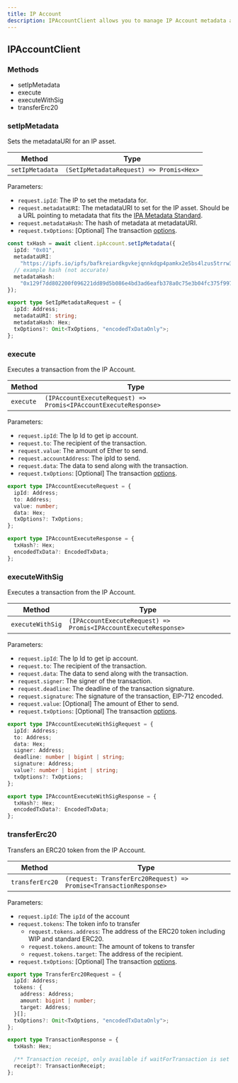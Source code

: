```yaml
---
title: IP Account
description: IPAccountClient allows you to manage IP Account metadata and execute transactions.
---
```


## IPAccountClient

### Methods

- setIpMetadata
- execute
- executeWithSig
- transferErc20

### setIpMetadata

Sets the metadataURI for an IP asset.

| Method          | Type                                    |
| --------------- | --------------------------------------- |
| `setIpMetadata` | `(SetIpMetadataRequest) => Promis<Hex>` |

Parameters:

- `request.ipId`: The IP to set the metadata for.
- `request.metadataURI`: The metadataURI to set for the IP asset. Should be a URL pointing to metadata that fits the [IPA Metadata Standard](/concepts/ip-asset/ipa-metadata-standard).
- `request.metadataHash`: The hash of metadata at metadataURI.
- `request.txOptions`: \[Optional] The transaction [options](https://github.com/storyprotocol/sdk/blob/main/packages/core-sdk/src/types/options.ts).

<CodeGroup>

```typescript TypeScript
const txHash = await client.ipAccount.setIpMetadata({
  ipId: "0x01",
  metadataURI:
    "https://ipfs.io/ipfs/bafkreiardkgvkejqnnkdqp4pamkx2e5bs4lzus5trrw3hgmoa7dlbb6foe",
  // example hash (not accurate)
  metadataHash:
    "0x129f7dd802200f096221dd89d5b086e4bd3ad6eafb378a0c75e3b04fc375f997",
});
```

```typescript Request Type
export type SetIpMetadataRequest = {
  ipId: Address;
  metadataURI: string;
  metadataHash: Hex;
  txOptions?: Omit<TxOptions, "encodedTxDataOnly">;
};
```

</CodeGroup>

### execute

Executes a transaction from the IP Account.

| Method    | Type                                                            |
| --------- | --------------------------------------------------------------- |
| `execute` | `(IPAccountExecuteRequest) => Promis<IPAccountExecuteResponse>` |

Parameters:

- `request.ipId`: The Ip Id to get ip account.
- `request.to`: The recipient of the transaction.
- `request.value`: The amount of Ether to send.
- `request.accountAddress`: The ipId to send.
- `request.data`: The data to send along with the transaction.
- `request.txOptions`: \[Optional] The transaction [options](https://github.com/storyprotocol/sdk/blob/main/packages/core-sdk/src/types/options.ts).

<CodeGroup>

```typescript Request Type
export type IPAccountExecuteRequest = {
  ipId: Address;
  to: Address;
  value: number;
  data: Hex;
  txOptions?: TxOptions;
};
```

```typescript Response Type
export type IPAccountExecuteResponse = {
  txHash?: Hex;
  encodedTxData?: EncodedTxData;
};
```

</CodeGroup>

### executeWithSig

Executes a transaction from the IP Account.

| Method           | Type                                                            |
| ---------------- | --------------------------------------------------------------- |
| `executeWithSig` | `(IPAccountExecuteRequest) => Promis<IPAccountExecuteResponse>` |

Parameters:

- `request.ipId`: The Ip Id to get ip account.
- `request.to`: The recipient of the transaction.
- `request.data`: The data to send along with the transaction.
- `request.signer`: The signer of the transaction.
- `request.deadline`: The deadline of the transaction signature.
- `request.signature`: The signature of the transaction, EIP-712 encoded.
- `request.value`: \[Optional] The amount of Ether to send.
- `request.txOptions`: \[Optional] The transaction [options](https://github.com/storyprotocol/sdk/blob/main/packages/core-sdk/src/types/options.ts).

<CodeGroup>

```typescript Request Type
export type IPAccountExecuteWithSigRequest = {
  ipId: Address;
  to: Address;
  data: Hex;
  signer: Address;
  deadline: number | bigint | string;
  signature: Address;
  value?: number | bigint | string;
  txOptions?: TxOptions;
};
```

```typescript Response Type
export type IPAccountExecuteWithSigResponse = {
  txHash?: Hex;
  encodedTxData?: EncodedTxData;
};
```

</CodeGroup>

### transferErc20

Transfers an ERC20 token from the IP Account.

| Method          | Type                                                              |
| --------------- | ----------------------------------------------------------------- |
| `transferErc20` | `(request: TransferErc20Request) => Promise<TransactionResponse>` |

Parameters:

- `request.ipId`: The `ipId` of the account
- `request.tokens`: The token info to transfer
  - `request.tokens.address`: The address of the ERC20 token including WIP and standard ERC20.
  - `request.tokens.amount`: The amount of tokens to transfer
  - `request.tokens.target`: The address of the recipient.
- `request.txOptions`: \[Optional] The transaction [options](https://github.com/storyprotocol/sdk/blob/main/packages/core-sdk/src/types/options.ts).

<CodeGroup>

```typescript Request Type
export type TransferErc20Request = {
  ipId: Address;
  tokens: {
    address: Address;
    amount: bigint | number;
    target: Address;
  }[];
  txOptions?: Omit<TxOptions, "encodedTxDataOnly">;
};
```

```typescript Response Type
export type TransactionResponse = {
  txHash: Hex;

  /** Transaction receipt, only available if waitForTransaction is set to true */
  receipt?: TransactionReceipt;
};
```

</CodeGroup>
